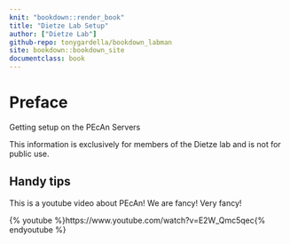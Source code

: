 ```yaml
---
knit: "bookdown::render_book"
title: "Dietze Lab Setup"
author: ["Dietze Lab"]
github-repo: tonygardella/bookdown_labman
site: bookdown::bookdown_site
documentclass: book
---
```


# Preface{-}

Getting setup on the PEcAn Servers


This information is exclusively for members of the Dietze lab and is not for public use. 

## Handy tips

This is a youtube video about PEcAn! We are fancy! Very fancy!

{% youtube %}https://www.youtube.com/watch?v=E2W_Qmc5qec{% endyoutube %}

